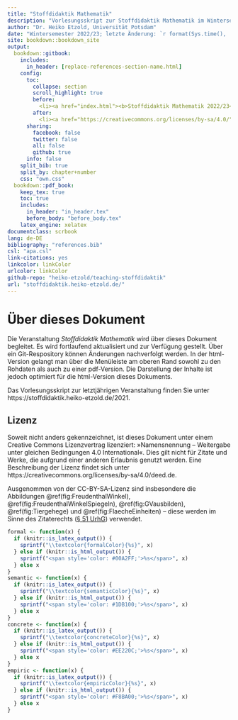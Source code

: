 ```yaml
---
title: "Stoffdidaktik Mathematik"
description: "Vorlesungsskript zur Stoffdidaktik Mathematik im Wintersemester 2022/23 an der Universität Potsdam bei Dr. Heiko Etzold"
author: "Dr. Heiko Etzold, Universität Potsdam"
date: "Wintersemester 2022/23; letzte Änderung: `r format(Sys.time(), '%d.%m.%Y')`"
site: bookdown::bookdown_site
output:
  bookdown::gitbook:
    includes:
      in_header: [replace-references-section-name.html]
    config:
      toc:
        collapse: section 
        scroll_highlight: true
        before: 
          <li><a href="index.html"><b>Stoffdidaktik Mathematik 2022/23</b></a></li>
        after:
          <li><a href="https://creativecommons.org/licenses/by-sa/4.0/" style="display:inline;"><img style="vertical-align:middle;" src="pictures/by-sa.png" height="20px"/></a>Heiko Etzold, 2022</li>
      sharing:
        facebook: false
        twitter: false
        all: false
        github: true
      info: false
    split_bib: true
    split_by: chapter+number
    css: "own.css"
  bookdown::pdf_book:
    keep_tex: true
    toc: true
    includes:
      in_header: "in_header.tex"
      before_body: "before_body.tex"
    latex_engine: xelatex
documentclass: scrbook
lang: de-DE
bibliography: "references.bib"
csl: "apa.csl"
link-citations: yes
linkcolor: linkColor
urlcolor: linkColor
github-repo: "heiko-etzold/teaching-stoffdidaktik"
url: "stoffdidaktik.heiko-etzold.de/"
---
```


# Über dieses Dokument {-}

Die Veranstaltung *Stoffdidaktik Mathematik* wird über dieses Dokument begleitet. Es wird fortlaufend aktualisiert und zur Verfügung gestellt. Über ein Git-Respository können Änderungen nachverfolgt werden. In der html-Version gelangt man über die Menüleiste am oberen Rand sowohl zu den Rohdaten als auch zu einer pdf-Version. Die Darstellung der Inhalte ist jedoch optimiert für die html-Version dieses Dokuments.

Das Vorlesungsskript zur letztjährigen Veranstaltung finden Sie unter https://stoffdidaktik.heiko-etzold.de/2021.


<!-- ## Aufbau des Dokuments {.unnumbered .unlisted} -->

<!-- In den Kapiteln \@ref(stoffdidaktik-mathematik-an-der-up) und \@ref(vier-ebenen-ansatz) werden die begrifflichen und inhaltlichen Grundlagen für den weiteren Verlauf des Skriptes gelegt. Angelehnt an die in Kapitel \@ref(vier-ebenen-ansatz) eingeführte theoretische Grundlage werden in den Kapiteln \@ref(fundamentale-ideen) bis \@ref(zweites-intermezzo-wurzel) einzelne Themen sowohl theoretisch als auch anhand von Praxisbeispielen näher beleuchtet. Die Kapitel \@ref(arbeitsmittel-analysieren) und \@ref(aufgaben-gestalten) legen noch einmal den Fokus auf die Gestaltung von Unterricht unter stoffdidaktischer Perspektive. Im Anhang \@ref(leitidee-zahl) bis \@ref(leitidee-daten-und-zufall) werden anhand der Leitideen bedeutsame Lerngegenstände aufgezählt und ausgewählte Begriffe und Zusammenhänge diskutiert. Anhang \@ref(seminar-und-hausarbeit) gibt Hinweise zum Seminar bzw. der Hausarbeit zur Veranstaltung. -->


## Lizenz {.unnumbered .unlisted}
Soweit nicht anders gekennzeichnet, ist dieses Dokument unter einem Creative Commons Lizenzvertrag lizenziert: »Namensnennung – Weitergabe unter gleichen Bedingungen 4.0 International«. Dies gilt nicht für Zitate und Werke, die aufgrund einer anderen Erlaubnis genutzt werden.
Eine Beschreibung der Lizenz findet sich unter https://creativecommons.org/licenses/by-sa/4.0/deed.de.

Ausgenommen von der CC-BY-SA-Lizenz sind insbesondere die Abbildungen \@ref(fig:FreudenthalWinkel), \@ref(fig:FreudenthalWinkelSpiegeln), \@ref(fig:GVausbilden), \@ref(fig:Tiergehege) und \@ref(fig:FlaecheEinheiten)<!--, \@ref(fig:DefSenkrecht), \@ref(fig:OperativeGenese), \@ref(fig:GVVerinnerlichen), \@ref(fig:ACAT), \@ref(fig:ProzentErkunden) bis \@ref(fig:Schwierig), \@ref(fig:InnenwinkelReissen), \@ref(fig:ThalesBeweis), \@ref(fig:DefinitionZufallsexperiment) und \@ref(fig:Modelle)--> -- diese werden im Sinne des Zitaterechts ([§ 51 UrhG](https://www.gesetze-im-internet.de/urhg/__51.html)) verwendet.


```r
formal <- function(x) {
  if (knitr::is_latex_output()) {
    sprintf("\\textcolor{formalColor}{%s}", x)
  } else if (knitr::is_html_output()) {
    sprintf("<span style='color: #00A2FF;'>%s</span>", x)
  } else x
}
semantic <- function(x) {
  if (knitr::is_latex_output()) {
    sprintf("\\textcolor{semanticColor}{%s}", x)
  } else if (knitr::is_html_output()) {
    sprintf("<span style='color: #1DB100;'>%s</span>", x)
  } else x
}
concrete <- function(x) {
  if (knitr::is_latex_output()) {
    sprintf("\\textcolor{concreteColor}{%s}", x)
  } else if (knitr::is_html_output()) {
    sprintf("<span style='color: #EE220C;'>%s</span>", x)
  } else x
}
empiric <- function(x) {
  if (knitr::is_latex_output()) {
    sprintf("\\textcolor{empiricColor}{%s}", x)
  } else if (knitr::is_html_output()) {
    sprintf("<span style='color: #F8BA00;'>%s</span>", x)
  } else x
}
```


